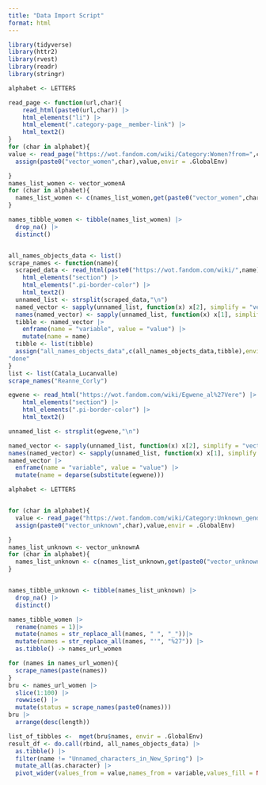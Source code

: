 ```yaml
---
title: "Data Import Script"
format: html
---
```


```r
library(tidyverse)
library(httr2)
library(rvest)
library(readr)
library(stringr)
```

```r

alphabet <- LETTERS

read_page <- function(url,char){
    read_html(paste0(url,char)) |> 
    html_elements("li") |> 
    html_element(".category-page__member-link") |>
    html_text2()
}
for (char in alphabet){
value <- read_page("https://wot.fandom.com/wiki/Category:Women?from=",char)
  assign(paste0("vector_women",char),value,envir = .GlobalEnv)

}
names_list_women <- vector_womenA
for (char in alphabet){
  names_list_women <- c(names_list_women,get(paste0("vector_women",char)))
}

names_tibble_women <- tibble(names_list_women) |> 
  drop_na() |> 
  distinct()



```

```r
all_names_objects_data <- list()
scrape_names <- function(name){
  scraped_data <- read_html(paste0("https://wot.fandom.com/wiki/",name)) |> 
    html_elements("section") |> 
    html_elements(".pi-border-color") |>
    html_text2()
  unnamed_list <- strsplit(scraped_data,"\n")
  named_vector <- sapply(unnamed_list, function(x) x[2], simplify = "vector")
  names(named_vector) <- sapply(unnamed_list, function(x) x[1], simplify = "vector")
  tibble <- named_vector |> 
    enframe(name = "variable", value = "value") |> 
    mutate(name = name)
  tibble <- list(tibble)
  assign("all_names_objects_data",c(all_names_objects_data,tibble),envir = .GlobalEnv)
"done"
}
list <- list(Catala_Lucanvalle)
scrape_names("Reanne_Corly")

egwene <- read_html("https://wot.fandom.com/wiki/Egwene_al%27Vere") |> 
    html_elements("section") |> 
    html_elements(".pi-border-color") |>
    html_text2()

unnamed_list <- strsplit(egwene,"\n")

named_vector <- sapply(unnamed_list, function(x) x[2], simplify = "vector")
names(named_vector) <- sapply(unnamed_list, function(x) x[1], simplify = "vector")
named_vector |> 
  enframe(name = "variable", value = "value") |> 
  mutate(name = deparse(substitute(egwene)))
```


```r
alphabet <- LETTERS


for (char in alphabet){
  value <- read_page("https://wot.fandom.com/wiki/Category:Unknown_gender?from=",char)
  assign(paste0("vector_unknown",char),value,envir = .GlobalEnv)

}
names_list_unknown <- vector_unknownA
for (char in alphabet){
  names_list_unknown <- c(names_list_unknown,get(paste0("vector_unknown",char)))
}


names_tibble_unknown <- tibble(names_list_unknown) |> 
  drop_na() |> 
  distinct()

```
```r
names_tibble_women |>
  rename(names = 1)|>
  mutate(names = str_replace_all(names, " ", "_"))|>
  mutate(names = str_replace_all(names, "'", "%27")) |> 
  as.tibble() -> names_url_women
```
```r
for (names in names_url_women){
  scrape_names(paste(names))
}
bru <- names_url_women |> 
  slice(1:100) |> 
  rowwise() |> 
  mutate(status = scrape_names(paste0(names)))
bru |> 
  arrange(desc(length))
```
```r
list_of_tibbles <-  mget(bru$names, envir = .GlobalEnv)
result_df <- do.call(rbind, all_names_objects_data) |> 
  as.tibble() |> 
  filter(name != "Unnamed_characters_in_New_Spring") |> 
  mutate_all(as.character) |> 
  pivot_wider(values_from = value,names_from = variable,values_fill = NA)


```



